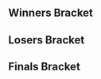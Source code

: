<!-- Generated with http://tournament-nub.rhcloud.com/toliquipedia name=showdowngg-SFGameNight68 -->{{DISPLAYTITLE:Get Smashed at the Foundry #68: Bracket}}{{SetGame|melee}}
{{tabs static
|name1=Overview
|link1=Get_Smashed_at_the_Foundry/68
|name2=Bracket
|link2=Get_Smashed_at_the_Foundry/68/Bracket
|This=2
}}
==Winners Bracket==
{{64DEWBracketA
|column-width=120
|r1m1p1=SFAT |r1m1p1flag=us |r1m1p1score=W |r1m1win=1
|r1m1p2=Bye |r1m1p2flag= |r1m1p2score=-

|r1m2p1=Spevak |r1m2p1flag= |r1m2p1score=2 |r1m2win=1
|r1m2p2=Yamz |r1m2p2flag= |r1m2p2score=0

|r1m3p1=Arcadia |r1m3p1flag= |r1m3p1score=2 |r1m3win=1
|r1m3p2=Ravi |r1m3p2flag= |r1m3p2score=0

|r1m4p1=Narfanator |r1m4p1flag= |r1m4p1score=2 |r1m4win=1
|r1m4p2=BigHugeMan |r1m4p2flag= |r1m4p2score=0

|r1m5p1=Germ |r1m5p1flag= |r1m5p1score=W |r1m5win=1
|r1m5p2=Bye |r1m5p2flag= |r1m5p2score=-

|r1m6p1=Oza |r1m6p1flag= |r1m6p1score=2 |r1m6win=1
|r1m6p2=Sabelan |r1m6p2flag= |r1m6p2score=0

|r1m7p1=Delphiki |r1m7p1flag= |r1m7p1score=W |r1m7win=1
|r1m7p2=Bye |r1m7p2flag= |r1m7p2score=-

|r1m8p1=Irish |r1m8p1flag= |r1m8p1score=2 |r1m8win=1
|r1m8p2=Zander |r1m8p2flag= |r1m8p2score=0

|r1m9p1=Ralph |r1m9p1flag=us |r1m9p1score=W |r1m9win=1
|r1m9p2=Bye |r1m9p2flag= |r1m9p2score=-

|r1m10p1=Roochi |r1m10p1flag= |r1m10p1score=2 |r1m10win=1
|r1m10p2=Todote |r1m10p2flag= |r1m10p2score=0

|r1m11p1=NMW |r1m11p1flag=us |r1m11p1score=2 |r1m11win=1
|r1m11p2=Chris Best |r1m11p2flag= |r1m11p2score=0

|r1m12p1=Dounan |r1m12p1flag= |r1m12p1score=1 |r1m12win=2
|r1m12p2=Anthony |r1m12p2flag= |r1m12p2score=2

|r1m13p1=L |r1m13p1flag=us |r1m13p1score=W |r1m13win=1
|r1m13p2=Bye |r1m13p2flag= |r1m13p2score=-

|r1m14p1=Dr Jwns |r1m14p1flag= |r1m14p1score=2 |r1m14win=1
|r1m14p2=Bobo |r1m14p2flag= |r1m14p2score=0

|r1m15p1=Zoap |r1m15p1flag= |r1m15p1score=W |r1m15win=1
|r1m15p2=Bye |r1m15p2flag= |r1m15p2score=-

|r1m16p1=Golf |r1m16p1flag= |r1m16p1score=2 |r1m16win=1
|r1m16p2=Cas |r1m16p2flag= |r1m16p2score=0

|r1m17p1=Shroomed |r1m17p1flag=us |r1m17p1score=W |r1m17win=1
|r1m17p2=Bye |r1m17p2flag= |r1m17p2score=-

|r1m18p1=Glee |r1m18p1flag= |r1m18p1score=2 |r1m18win=1
|r1m18p2=Harvey Bird Man |r1m18p2flag= |r1m18p2score=0

|r1m19p1=Catnip |r1m19p1flag= |r1m19p1score=2 |r1m19win=1
|r1m19p2=401K |r1m19p2flag= |r1m19p2score=0

|r1m20p1=Skeeter |r1m20p1flag= |r1m20p1score=2 |r1m20win=1
|r1m20p2=DBA |r1m20p2flag= |r1m20p2score=0

|r1m21p1=BKO_D..P |r1m21p1flag= |r1m21p1score=W |r1m21win=1
|r1m21p2=Bye |r1m21p2flag= |r1m21p2score=-

|r1m22p1=Hoof |r1m22p1flag= |r1m22p1score=2 |r1m22win=1
|r1m22p2=Ethan |r1m22p2flag= |r1m22p2score=0

|r1m23p1=ycz6 |r1m23p1flag=us |r1m23p1score=W |r1m23win=1
|r1m23p2=Bye |r1m23p2flag= |r1m23p2score=-

|r1m24p1=Ghettotastic |r1m24p1flag= |r1m24p1score=2 |r1m24win=1
|r1m24p2=Charlezard |r1m24p2flag= |r1m24p2score=0

|r1m25p1=Toph |r1m25p1flag=us |r1m25p1score=W |r1m25win=1
|r1m25p2=Bye |r1m25p2flag= |r1m25p2score=-

|r1m26p1=Hostility |r1m26p1flag= |r1m26p1score=2 |r1m26win=1
|r1m26p2=Choy |r1m26p2flag= |r1m26p2score=0

|r1m27p1=Danny Paguiao |r1m27p1flag= |r1m27p1score=0 |r1m27win=2
|r1m27p2=IDK |r1m27p2flag= |r1m27p2score=2

|r1m28p1=Sage |r1m28p1flag=us |r1m28p1score=2 |r1m28win=1
|r1m28p2=M3D |r1m28p2flag= |r1m28p2score=0

|r1m29p1=Phil |r1m29p1flag=us |r1m29p1score=W |r1m29win=1
|r1m29p2=Bye |r1m29p2flag= |r1m29p2score=-

|r1m30p1=Sammy |r1m30p1flag= |r1m30p1score=0 |r1m30win=2
|r1m30p2=Abzan |r1m30p2flag= |r1m30p2score=2

|r1m31p1=w33dl0rd840 |r1m31p1flag=us |r1m31p1score=W |r1m31win=1
|r1m31p2=Bye |r1m31p2flag= |r1m31p2score=-

|r1m32p1=Myko |r1m32p1flag= |r1m32p1score=1 |r1m32win=2
|r1m32p2=Fordacious |r1m32p2flag= |r1m32p2score=2

|r2m1p1=SFAT |r2m1p1flag=us |r2m1p1score=2 |r2m1win=1
|r2m1p2=Spevak |r2m1p2flag= |r2m1p2score=0

|r2m2p1=Arcadia |r2m2p1flag= |r2m2p1score=2 |r2m2win=1
|r2m2p2=Narfanator |r2m2p2flag= |r2m2p2score=0

|r2m3p1=Germ |r2m3p1flag= |r2m3p1score=2 |r2m3win=1
|r2m3p2=Oza |r2m3p2flag= |r2m3p2score=1

|r2m4p1=Delphiki |r2m4p1flag= |r2m4p1score=2 |r2m4win=1
|r2m4p2=Irish |r2m4p2flag= |r2m4p2score=0

|r2m5p1=Ralph |r2m5p1flag=us |r2m5p1score=2 |r2m5win=1
|r2m5p2=Roochi |r2m5p2flag= |r2m5p2score=0

|r2m6p1=NMW |r2m6p1flag=us |r2m6p1score=2 |r2m6win=1
|r2m6p2=Anthony |r2m6p2flag= |r2m6p2score=0

|r2m7p1=L |r2m7p1flag=us |r2m7p1score=2 |r2m7win=1
|r2m7p2=Dr Jwns |r2m7p2flag= |r2m7p2score=0

|r2m8p1=Zoap |r2m8p1flag= |r2m8p1score=2 |r2m8win=1
|r2m8p2=Golf |r2m8p2flag= |r2m8p2score=1

|r2m9p1=Shroomed |r2m9p1flag=us |r2m9p1score=2 |r2m9win=1
|r2m9p2=Glee |r2m9p2flag= |r2m9p2score=0

|r2m10p1=Catnip |r2m10p1flag= |r2m10p1score=2 |r2m10win=1
|r2m10p2=Skeeter |r2m10p2flag= |r2m10p2score=1

|r2m11p1=BKO_D..P |r2m11p1flag= |r2m11p1score=2 |r2m11win=1
|r2m11p2=Hoof |r2m11p2flag= |r2m11p2score=0

|r2m12p1=ycz6 |r2m12p1flag=us |r2m12p1score=2 |r2m12win=1
|r2m12p2=Ghettotastic |r2m12p2flag= |r2m12p2score=0

|r2m13p1=Toph |r2m13p1flag=us |r2m13p1score=2 |r2m13win=1
|r2m13p2=Hostility |r2m13p2flag= |r2m13p2score=0

|r2m14p1=IDK |r2m14p1flag= |r2m14p1score=1 |r2m14win=2
|r2m14p2=Sage |r2m14p2flag=us |r2m14p2score=2

|r2m15p1=Phil |r2m15p1flag=us |r2m15p1score=2 |r2m15win=1
|r2m15p2=Abzan |r2m15p2flag= |r2m15p2score=0

|r2m16p1=w33dl0rd840 |r2m16p1flag=us |r2m16p1score=2 |r2m16win=1
|r2m16p2=Fordacious |r2m16p2flag= |r2m16p2score=0

|r3m1p1=SFAT |r3m1p1flag=us |r3m1p1score=2 |r3m1win=1
|r3m1p2=Arcadia |r3m1p2flag= |r3m1p2score=0

|r3m2p1=Germ |r3m2p1flag= |r3m2p1score=1 |r3m2win=2
|r3m2p2=Delphiki |r3m2p2flag= |r3m2p2score=2

|r3m3p1=Ralph |r3m3p1flag=us |r3m3p1score=0 |r3m3win=2
|r3m3p2=NMW |r3m3p2flag=us |r3m3p2score=2

|r3m4p1=L |r3m4p1flag=us |r3m4p1score=2 |r3m4win=1
|r3m4p2=Zoap |r3m4p2flag= |r3m4p2score=0

|r3m5p1=Shroomed |r3m5p1flag=us |r3m5p1score=2 |r3m5win=1
|r3m5p2=Catnip |r3m5p2flag= |r3m5p2score=0

|r3m6p1=BKO_D..P |r3m6p1flag= |r3m6p1score=2 |r3m6win=1
|r3m6p2=ycz6 |r3m6p2flag=us |r3m6p2score=1

|r3m7p1=Toph |r3m7p1flag=us |r3m7p1score=2 |r3m7win=1
|r3m7p2=Sage |r3m7p2flag=us |r3m7p2score=0

|r3m8p1=Phil |r3m8p1flag=us |r3m8p1score=2 |r3m8win=1
|r3m8p2=w33dl0rd840 |r3m8p2flag=us |r3m8p2score=0

|r4m1p1=SFAT |r4m1p1flag=us |r4m1p1score=2 |r4m1win=1
|r4m1p2=Delphiki |r4m1p2flag= |r4m1p2score=0

|r4m2p1=NMW |r4m2p1flag=us |r4m2p1score=0 |r4m2win=2
|r4m2p2=L |r4m2p2flag=us |r4m2p2score=2

|r4m3p1=Shroomed |r4m3p1flag=us |r4m3p1score=2 |r4m3win=1
|r4m3p2=BKO_D..P |r4m3p2flag= |r4m3p2score=1

|r4m4p1=Toph |r4m4p1flag=us |r4m4p1score=1 |r4m4win=2
|r4m4p2=Phil |r4m4p2flag=us |r4m4p2score=2

|r5m1p1=SFAT |r5m1p1flag=us |r5m1p1score=3 |r5m1win=1
|r5m1p2=L |r5m1p2flag=us |r5m1p2score=0

|r5m2p1=Shroomed |r5m2p1flag=us |r5m2p1score=3 |r5m2win=1
|r5m2p2=Phil |r5m2p2flag=us |r5m2p2score=1
}}

==Losers Bracket==
{{64DELBracketSmwA
|tourneylink=Get Smashed at the Foundry/68
|tourneyname=Get Smashed at the Foundry #68
|l1placement=49-64
|l2placement=33-48
|l3placement=25-32
|l4placement=17-24
|l5placement=13-16
|l6placement=9-12
|l7placement=7-8
|l8placement=5-6
|column-width=120
|l1m1p1=Bye |l1m1p1flag= |l1m1p1score=- |l1m1win=2
|l1m1p2=Yamz |l1m1p2flag= |l1m1p2score=W

|l1m2p1=Ravi |l1m2p1flag= |l1m2p1score=0 |l1m2win=2
|l1m2p2=BigHugeMan |l1m2p2flag= |l1m2p2score=2

|l1m3p1=Bye |l1m3p1flag= |l1m3p1score=- |l1m3win=2
|l1m3p2=Sabelan |l1m3p2flag= |l1m3p2score=W

|l1m4p1=Bye |l1m4p1flag= |l1m4p1score=- |l1m4win=2
|l1m4p2=Zander |l1m4p2flag= |l1m4p2score=W

|l1m5p1=Bye |l1m5p1flag= |l1m5p1score=- |l1m5win=2
|l1m5p2=Todote |l1m5p2flag= |l1m5p2score=W

|l1m6p1=Chris Best |l1m6p1flag= |l1m6p1score=2 |l1m6win=1
|l1m6p2=Dounan |l1m6p2flag= |l1m6p2score=1

|l1m7p1=Bye |l1m7p1flag= |l1m7p1score=- |l1m7win=2
|l1m7p2=Bobo |l1m7p2flag= |l1m7p2score=W

|l1m8p1=Bye |l1m8p1flag= |l1m8p1score=- |l1m8win=2
|l1m8p2=Cas |l1m8p2flag= |l1m8p2score=W

|l1m9p1=Bye |l1m9p1flag= |l1m9p1score=- |l1m9win=2
|l1m9p2=Harvey Bird Man |l1m9p2flag= |l1m9p2score=W

|l1m10p1=401K |l1m10p1flag= |l1m10p1score=0 |l1m10win=2
|l1m10p2=DBA |l1m10p2flag= |l1m10p2score=2

|l1m11p1=Bye |l1m11p1flag= |l1m11p1score=- |l1m11win=2
|l1m11p2=Ethan |l1m11p2flag= |l1m11p2score=W

|l1m12p1=Bye |l1m12p1flag= |l1m12p1score=- |l1m12win=2
|l1m12p2=Charlezard |l1m12p2flag= |l1m12p2score=W

|l1m13p1=Bye |l1m13p1flag= |l1m13p1score=- |l1m13win=2
|l1m13p2=Choy |l1m13p2flag= |l1m13p2score=W

|l1m14p1=Danny Paguiao |l1m14p1flag= |l1m14p1score=2 |l1m14win=1
|l1m14p2=M3D |l1m14p2flag= |l1m14p2score=0

|l1m15p1=Bye |l1m15p1flag= |l1m15p1score=- |l1m15win=2
|l1m15p2=Sammy |l1m15p2flag= |l1m15p2score=W

|l1m16p1=Bye |l1m16p1flag= |l1m16p1score=- |l1m16win=2
|l1m16p2=Myko |l1m16p2flag= |l1m16p2score=W

|l2m1p1=Fordacious |l2m1p1flag= |l2m1p1score=2 |l2m1win=1
|l2m1p2=Yamz |l2m1p2flag= |l2m1p2score=0

|l2m2p1=Abzan |l2m2p1flag= |l2m2p1score=2 |l2m2win=1
|l2m2p2=BigHugeMan |l2m2p2flag= |l2m2p2score=0

|l2m3p1=IDK |l2m3p1flag= |l2m3p1score=2 |l2m3win=1
|l2m3p2=Sabelan |l2m3p2flag= |l2m3p2score=0

|l2m4p1=Hostility |l2m4p1flag= |l2m4p1score=2 |l2m4win=1
|l2m4p2=Zander |l2m4p2flag= |l2m4p2score=1

|l2m5p1=Ghettotastic |l2m5p1flag= |l2m5p1score=2 |l2m5win=1
|l2m5p2=Todote |l2m5p2flag= |l2m5p2score=0

|l2m6p1=Hoof |l2m6p1flag= |l2m6p1score=0 |l2m6win=2
|l2m6p2=Chris Best |l2m6p2flag= |l2m6p2score=2

|l2m7p1=Skeeter |l2m7p1flag= |l2m7p1score=2 |l2m7win=1
|l2m7p2=Bobo |l2m7p2flag= |l2m7p2score=0

|l2m8p1=Glee |l2m8p1flag= |l2m8p1score=2 |l2m8win=1
|l2m8p2=Cas |l2m8p2flag= |l2m8p2score=0

|l2m9p1=Golf |l2m9p1flag= |l2m9p1score=2 |l2m9win=1
|l2m9p2=Harvey Bird Man |l2m9p2flag= |l2m9p2score=0

|l2m10p1=Dr Jwns |l2m10p1flag= |l2m10p1score=2 |l2m10win=1
|l2m10p2=DBA |l2m10p2flag= |l2m10p2score=0

|l2m11p1=Anthony |l2m11p1flag= |l2m11p1score=2 |l2m11win=1
|l2m11p2=Ethan |l2m11p2flag= |l2m11p2score=1

|l2m12p1=Roochi |l2m12p1flag= |l2m12p1score=1 |l2m12win=2
|l2m12p2=Charlezard |l2m12p2flag= |l2m12p2score=2

|l2m13p1=Irish |l2m13p1flag= |l2m13p1score=0 |l2m13win=2
|l2m13p2=Choy |l2m13p2flag= |l2m13p2score=2

|l2m14p1=Oza |l2m14p1flag= |l2m14p1score=1 |l2m14win=2
|l2m14p2=Danny Paguiao |l2m14p2flag= |l2m14p2score=2

|l2m15p1=Narfanator |l2m15p1flag= |l2m15p1score=2 |l2m15win=1
|l2m15p2=Sammy |l2m15p2flag= |l2m15p2score=0

|l2m16p1=Spevak |l2m16p1flag= |l2m16p1score=0 |l2m16win=2
|l2m16p2=Myko |l2m16p2flag= |l2m16p2score=2

|l3m1p1=Fordacious |l3m1p1flag= |l3m1p1score=0 |l3m1win=2
|l3m1p2=Abzan |l3m1p2flag= |l3m1p2score=2

|l3m2p1=IDK |l3m2p1flag= |l3m2p1score=1 |l3m2win=2
|l3m2p2=Hostility |l3m2p2flag= |l3m2p2score=2

|l3m3p1=Ghettotastic |l3m3p1flag= |l3m3p1score=0 |l3m3win=2
|l3m3p2=Chris Best |l3m3p2flag= |l3m3p2score=2

|l3m4p1=Skeeter |l3m4p1flag= |l3m4p1score=2 |l3m4win=1
|l3m4p2=Glee |l3m4p2flag= |l3m4p2score=0

|l3m5p1=Golf |l3m5p1flag= |l3m5p1score=1 |l3m5win=2
|l3m5p2=Dr Jwns |l3m5p2flag= |l3m5p2score=2

|l3m6p1=Anthony |l3m6p1flag= |l3m6p1score=1 |l3m6win=2
|l3m6p2=Charlezard |l3m6p2flag= |l3m6p2score=2

|l3m7p1=Choy |l3m7p1flag= |l3m7p1score=1 |l3m7win=2
|l3m7p2=Danny Paguiao |l3m7p2flag= |l3m7p2score=2

|l3m8p1=Narfanator |l3m8p1flag= |l3m8p1score=2 |l3m8win=1
|l3m8p2=Myko |l3m8p2flag= |l3m8p2score=0

|l4m1p1=Zoap |l4m1p1flag= |l4m1p1score=2 |l4m1win=1
|l4m1p2=Abzan |l4m1p2flag= |l4m1p2score=0

|l4m2p1=Ralph |l4m2p1flag=us |l4m2p1score=2 |l4m2win=1
|l4m2p2=Hostility |l4m2p2flag= |l4m2p2score=1

|l4m3p1=Germ |l4m3p1flag= |l4m3p1score=0 |l4m3win=2
|l4m3p2=Chris Best |l4m3p2flag= |l4m3p2score=2

|l4m4p1=Arcadia |l4m4p1flag= |l4m4p1score=2 |l4m4win=1
|l4m4p2=Skeeter |l4m4p2flag= |l4m4p2score=1

|l4m5p1=w33dl0rd840 |l4m5p1flag=us |l4m5p1score= |l4m5win=2
|l4m5p2=Dr Jwns |l4m5p2flag= |l4m5p2score={{win}}

|l4m6p1=Sage |l4m6p1flag=us |l4m6p1score=2 |l4m6win=1
|l4m6p2=Charlezard |l4m6p2flag= |l4m6p2score=1

|l4m7p1=ycz6 |l4m7p1flag=us |l4m7p1score=2 |l4m7win=1
|l4m7p2=Danny Paguiao |l4m7p2flag= |l4m7p2score=0

|l4m8p1=Catnip |l4m8p1flag= |l4m8p1score=2 |l4m8win=1
|l4m8p2=Narfanator |l4m8p2flag= |l4m8p2score=0

|l5m1p1=Zoap |l5m1p1flag= |l5m1p1score=0 |l5m1win=2
|l5m1p2=Ralph |l5m1p2flag=us |l5m1p2score=2

|l5m2p1=Chris Best |l5m2p1flag= |l5m2p1score=2 |l5m2win=1
|l5m2p2=Arcadia |l5m2p2flag= |l5m2p2score=0

|l5m3p1=Dr Jwns |l5m3p1flag= |l5m3p1score=0 |l5m3win=2
|l5m3p2=Sage |l5m3p2flag=us |l5m3p2score=2

|l5m4p1=ycz6 |l5m4p1flag=us |l5m4p1score=2 |l5m4win=1
|l5m4p2=Catnip |l5m4p2flag= |l5m4p2score=0

|l6m1p1=BKO_D..P |l6m1p1flag= |l6m1p1score=0 |l6m1win=2
|l6m1p2=Ralph |l6m1p2flag=us |l6m1p2score=2

|l6m2p1=Toph |l6m2p1flag=us |l6m2p1score=1 |l6m2win=2
|l6m2p2=Chris Best |l6m2p2flag= |l6m2p2score=2

|l6m3p1=Delphiki |l6m3p1flag= |l6m3p1score=2 |l6m3win=1
|l6m3p2=Sage |l6m3p2flag=us |l6m3p2score=1

|l6m4p1=NMW |l6m4p1flag=us |l6m4p1score=2 |l6m4win=1
|l6m4p2=ycz6 |l6m4p2flag=us |l6m4p2score=0

|l7m1p1=Ralph |l7m1p1flag=us |l7m1p1score=2 |l7m1win=1
|l7m1p2=Chris Best |l7m1p2flag= |l7m1p2score=1

|l7m2p1=Delphiki |l7m2p1flag= |l7m2p1score=0 |l7m2win=2
|l7m2p2=NMW |l7m2p2flag=us |l7m2p2score=2

|l8m1p1=L |l8m1p1flag=us |l8m1p1score=0 |l8m1win=2
|l8m1p2=Ralph |l8m1p2flag=us |l8m1p2score=2

|l8m2p1=Phil |l8m2p1flag=us |l8m2p1score=2 |l8m2win=1
|l8m2p2=NMW |l8m2p2flag=us |l8m2p2score=1
}}
<onlyinclude>
==Finals Bracket==
{{DEFinalSmwBracket
|tourneylink=Get Smashed at the Foundry/68
|tourneyname=Get Smashed at the Foundry #68
|l1placement=4
|r2placement=3
|r3loserplacement=2
|r3winnerplacement=1
|export_score=true
<!-- FROM WINNERS -->
|r1m1p1=SFAT |r1m1p1flag=us |r1m1p1score=3 |r1m1win=1
|r1m1p2=Shroomed |r1m1p2flag=us |r1m1p2score=1

<!-- FROM LOSERS -->
|l1m1p1=Ralph |l1m1p1flag=us |l1m1p1score=3 |l1m1win=1
|l1m1p2=Phil |l1m1p2flag=us |l1m1p2score=0

<!-- LOSERS FINALS -->
|r2m1p1=Shroomed |r2m1p1flag=us |r2m1p1score=3 |r2m1win=1
|r2m1p2=Ralph |r2m1p2flag=us |r2m1p2score=2

<!-- GRAND FINALS -->
|r3m1p1=SFAT |r3m1p1flag=us |r3m1p1score=3 |r3m1win=1
|r3m1p2=Shroomed |r3m1p2flag=us |r3m1p2score=1
}}
</onlyinclude>
